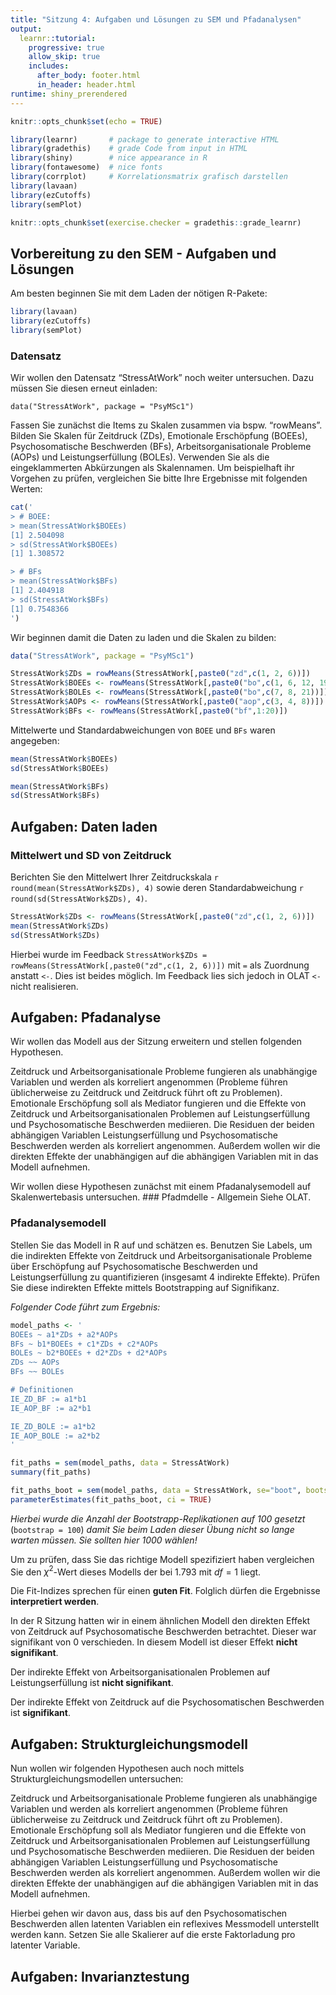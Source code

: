 ```yaml
---
title: "Sitzung 4: Aufgaben und Lösungen zu SEM und Pfadanalysen"
output:
  learnr::tutorial:
    progressive: true
    allow_skip: true
    includes:
      after_body: footer.html
      in_header: header.html
runtime: shiny_prerendered
---
```

```r
knitr::opts_chunk$set(echo = TRUE)
```



```r
library(learnr)       # package to generate interactive HTML
library(gradethis)    # grade Code from input in HTML
library(shiny)        # nice appearance in R
library(fontawesome)  # nice fonts
library(corrplot)     # Korrelationsmatrix grafisch darstellen
library(lavaan)
library(ezCutoffs)
library(semPlot)

knitr::opts_chunk$set(exercise.checker = gradethis::grade_learnr)
```

## Vorbereitung zu den SEM - Aufgaben und Lösungen

Am besten beginnen Sie mit dem Laden der nötigen R-Pakete:

```r
library(lavaan)
library(ezCutoffs)
library(semPlot)
```


### Datensatz
Wir wollen den Datensatz "StressAtWork" noch weiter untersuchen. Dazu müssen Sie diesen erneut einladen:

`data("StressAtWork", package = "PsyMSc1")`

Fassen Sie zunächst die Items zu Skalen zusammen via bspw. "rowMeans". Bilden Sie Skalen für Zeitdruck (ZDs), Emotionale Erschöpfung (BOEEs), Psychosomatische Beschwerden (BFs), Arbeitsorganisationale Probleme (AOPs) und Leistungserfüllung (BOLEs). Verwenden Sie als die eingeklammerten Abkürzungen als Skalennamen. Um beispielhaft ihr Vorgehen zu prüfen, vergleichen Sie bitte Ihre Ergebnisse mit folgenden Werten:
```r
cat('
> # BOEE: 
> mean(StressAtWork$BOEEs) 
[1] 2.504098 
> sd(StressAtWork$BOEEs) 
[1] 1.308572

> # BFs 
> mean(StressAtWork$BFs) 
[1] 2.404918 
> sd(StressAtWork$BFs) 
[1] 0.7548366
')
```
Wir beginnen damit die Daten zu laden und die Skalen zu bilden:
```r
data("StressAtWork", package = "PsyMSc1")

StressAtWork$ZDs = rowMeans(StressAtWork[,paste0("zd",c(1, 2, 6))])
StressAtWork$BOEEs <- rowMeans(StressAtWork[,paste0("bo",c(1, 6, 12, 19))])
StressAtWork$BOLEs <- rowMeans(StressAtWork[,paste0("bo",c(7, 8, 21))])
StressAtWork$AOPs <- rowMeans(StressAtWork[,paste0("aop",c(3, 4, 8))])
StressAtWork$BFs <- rowMeans(StressAtWork[,paste0("bf",1:20)])
```

Mittelwerte und Standardabweichungen von `BOEE` und `BFs` waren angegeben:
```r
mean(StressAtWork$BOEEs) 
sd(StressAtWork$BOEEs) 

mean(StressAtWork$BFs) 
sd(StressAtWork$BFs) 
```

## Aufgaben: Daten laden
### Mittelwert und SD von Zeitdruck
Berichten Sie den Mittelwert Ihrer Zeitdruckskala `r round(mean(StressAtWork$ZDs), 4)` sowie deren Standardabweichung `r round(sd(StressAtWork$ZDs), 4)`.
```r
StressAtWork$ZDs <- rowMeans(StressAtWork[,paste0("zd",c(1, 2, 6))])
mean(StressAtWork$ZDs)
sd(StressAtWork$ZDs)
```
Hierbei wurde im Feedback `StressAtWork$ZDs = rowMeans(StressAtWork[,paste0("zd",c(1, 2, 6))])` mit `=` als Zuordnung anstatt `<-`. Dies ist beides möglich. Im Feedback lies sich jedoch in OLAT `<-` nicht realisieren.

## Aufgaben: Pfadanalyse
Wir wollen das Modell aus der Sitzung erweitern und stellen folgenden Hypothesen.

Zeitdruck und Arbeitsorganisationale Probleme fungieren als unabhängige Variablen und werden als korreliert angenommen (Probleme führen üblicherweise zu Zeitdruck und Zeitdruck führt oft zu Problemen). Emotionale Erschöpfung soll als Mediator fungieren und die Effekte von Zeitdruck und Arbeitsorganisationalen Problemen auf Leistungserfüllung und Psychosomatische Beschwerden mediieren. Die Residuen der beiden abhängigen Variablen  Leistungserfüllung und Psychosomatische Beschwerden werden als korreliert angenommen. Außerdem wollen wir die direkten Effekte der unabhängigen auf die abhängigen Variablen mit in das Modell aufnehmen.

Wir wollen diese Hypothesen zunächst mit einem Pfadanalysemodell auf Skalenwertebasis untersuchen.
### Pfadmdelle - Allgemein
Siehe OLAT.

### Pfadanalysemodell
Stellen Sie das Modell in R auf und schätzen es. Benutzen Sie Labels, um die indirekten Effekte von Zeitdruck und Arbeitsorganisationale Probleme über Erschöpfung auf Psychosomatische Beschwerden und Leistungserfüllung zu quantifizieren (insgesamt 4 indirekte Effekte). Prüfen Sie diese indirekten Effekte mittels Bootstrapping auf Signifikanz.

_Folgender Code führt zum Ergebnis:_
```r
model_paths <- '
BOEEs ~ a1*ZDs + a2*AOPs
BFs ~ b1*BOEEs + c1*ZDs + c2*AOPs
BOLEs ~ b2*BOEEs + d2*ZDs + d2*AOPs
ZDs ~~ AOPs
BFs ~~ BOLEs

# Definitionen
IE_ZD_BF := a1*b1
IE_AOP_BF := a2*b1

IE_ZD_BOLE := a1*b2
IE_AOP_BOLE := a2*b2
'

fit_paths = sem(model_paths, data = StressAtWork)
summary(fit_paths)

fit_paths_boot = sem(model_paths, data = StressAtWork, se="boot", bootstrap = 100) # bootstrap = 1000
parameterEstimates(fit_paths_boot, ci = TRUE)
```
_Hierbei wurde die Anzahl der Bootstrapp-Replikationen auf 100 gesetzt_ (`bootstrap = 100`) _damit Sie beim Laden dieser Übung nicht so lange warten müssen. Sie sollten hier 1000 wählen!_

Um zu prüfen, dass Sie das richtige Modell spezifiziert haben vergleichen Sie den $\chi^2$-Wert dieses Modells der bei 1.793 mit $df = 1$ liegt.

Die Fit-Indizes sprechen für einen **guten Fit**. Folglich dürfen die Ergebnisse **interpretiert werden**.

In der R Sitzung hatten wir in einem ähnlichen Modell den direkten Effekt von Zeitdruck auf Psychosomatische Beschwerden betrachtet. Dieser war signifikant von 0 verschieden. In diesem Modell ist dieser Effekt **nicht signifikant**.

Der indirekte Effekt von Arbeitsorganisationalen Problemen auf Leistungserfüllung ist **nicht signifikant**.

Der indirekte Effekt von Zeitdruck auf die Psychosomatischen Beschwerden ist **signifikant**.

## Aufgaben: Strukturgleichungsmodell
Nun wollen wir folgenden Hypothesen auch noch mittels Strukturgleichungsmodellen untersuchen:

Zeitdruck und Arbeitsorganisationale Probleme fungieren als unabhängige Variablen und werden als korreliert angenommen (Probleme führen üblicherweise zu Zeitdruck und Zeitdruck führt oft zu Problemen). Emotionale Erschöpfung soll als Mediator fungieren und die Effekte von Zeitdruck und Arbeitsorganisationalen Problemen auf Leistungserfüllung und Psychosomatische Beschwerden mediieren. Die Residuen der beiden abhängigen Variablen  Leistungserfüllung und Psychosomatische Beschwerden werden als korreliert angenommen. Außerdem wollen wir die direkten Effekte der unabhängigen auf die abhängigen Variablen mit in das Modell aufnehmen.

Hierbei gehen wir davon aus, dass bis auf den Psychosomatischen Beschwerden allen latenten Variablen ein reflexives Messmodell unterstellt werden kann. Setzen Sie alle Skalierer auf die erste Faktorladung pro latenter Variable.



## Aufgaben: Invarianztestung

